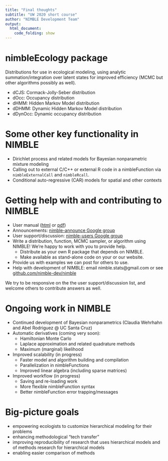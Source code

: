 ```yaml
---
title: "Final thoughts"
subtitle: "UW 2020 short course"
author: "NIMBLE Development Team"
output:
  html_document:
    code_folding: show
---
```


# nimbleEcology package

Distributions for use in ecological modeling, using analytic summation/integration over latent states for improved efficiency (MCMC but other algorithms possibly as well). 

 - dCJS: Cormack-Jolly-Seber distribution
 - dOcc: Occupancy distribution
 - dHMM: Hidden Markov Model distribution
 - dDHMM: Dynamic Hidden Markov Model distribution
 - dDynOcc: Dynamic occupancy distribution

# Some other key functionality in NIMBLE

 - Dirichlet process and related models for Bayesian nonparametric mixture modeling
 - Calling out to external C/C++ or external R code in a nimbleFunction via `nimbleExternalCall` and `nimbleRcall`.
 - Conditional auto-regressive (CAR) models for spatial and other contexts

# Getting help with and contributing to NIMBLE

  - User manual ([html](https://r-nimble.org/html_manual/cha-welcome-nimble.html) or [pdf](https://r-nimble.org/manuals/NimbleUserManual.pdf)) 
  - Announcements: [nimble-announce Google group](https://groups.google.com/forum/#!forum/nimble-announce)
  - User support/discussion: [nimble-users Google group](https://groups.google.com/forum/#!forum/nimble-users)
  - Write a distribution, function, MCMC sampler, or algorithm using NIMBLE! We're happy to work with you to provide help.
    - Distribute as your own R package that depends on NIMBLE.
    - Make available as stand-alone code on your or our website.
  - Provide us with examples we can post for others to use.
  - Help with development of NIMBLE: email nimble.stats@gmail.com or see [github.com/nimble-dev/nimble](https://github.com/nimble-dev/nimble)

We try to be responsive on the the user support/discussion list, and welcome others to contribute answers as well. 

# Ongoing work in NIMBLE

  - Continued development of Bayesian nonparametrics (Claudia Wehrhahn and Abel Rodriguez @ UC Santa Cruz)
  - Automatic derivatives (coming very soon):
    - Hamiltonian Monte Carlo
    - Laplace approximation and related quadrature methods
    - Maximum (marginal) likelihood
  - Improved scalability (in progress)
    - Faster model and algorithm building and compilation
    - Parallelization in nimbleFunctions
    - Improved linear algebra (including sparse matrices)
  - Improved workflow (in progress)
    - Saving and re-loading work
    - More flexible nimbleFunction syntax
    - Better nimbleFunction error trapping/messages

# Big-picture goals

  - empowering ecologists to customize hierarchical modeling for their problems
  - enhancing methodological "tech transfer"
  - improving reproducibility of research that uses hierarchical models and of methods research for hierarchical models
  - enabling easier comparison of methods
